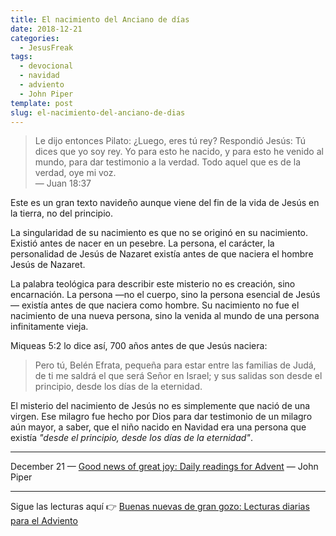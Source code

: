 ```yaml
---
title: El nacimiento del Anciano de días
date: 2018-12-21
categories:
  - JesusFreak
tags:
  - devocional
  - navidad
  - adviento
  - John Piper
template: post
slug: el-nacimiento-del-anciano-de-dias
---
```


> Le dijo entonces Pilato: ¿Luego, eres tú rey? Respondió Jesús: Tú dices que yo soy rey. Yo para esto he nacido, y para esto he venido al mundo, para dar testimonio a la verdad. Todo aquel que es de la verdad, oye mi voz.<br />
> — Juan 18:37

Este es un gran texto navideño aunque viene del fin de la vida de Jesús en la tierra, no del principio.

La singularidad de su nacimiento es que no se originó en su nacimiento. Existió antes de nacer en un pesebre. La persona, el carácter, la personalidad de Jesús de Nazaret existía antes de que naciera el hombre Jesús de Nazaret.

La palabra teológica para describir este misterio no es creación, sino encarnación. La persona —no el cuerpo, sino la persona esencial de Jesús— existía antes de que naciera como hombre. Su nacimiento no fue el nacimiento de una nueva persona, sino la venida al mundo de una persona infinitamente vieja.

Miqueas 5:2 lo dice así, 700 años antes de que Jesús naciera:

> Pero tú, Belén Efrata, pequeña para estar entre las familias de Judá, de ti me saldrá el que será Señor en Israel; y sus salidas son desde el principio, desde los días de la eternidad.

El misterio del nacimiento de Jesús no es simplemente que nació de una virgen. Ese milagro fue hecho por Dios para dar testimonio de un milagro aún mayor, a saber, que el niño nacido en Navidad era una persona que existía _"desde el principio, desde los días de la eternidad"_.

---

December 21 — [Good news of great joy: Daily readings for Advent](https://www.desiringgod.org/books/good-news-of-great-joy) — John Piper

---

Sigue las lecturas aquí 👉 [Buenas nuevas de gran gozo: Lecturas diarias para el Adviento](/blog/buenas-nuevas-de-gran-gozo-lecturas-diarias-para-adviento)
